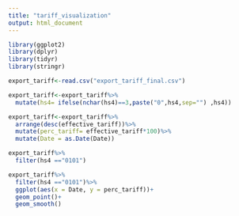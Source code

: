 ```yaml
---
title: "tariff_visualization"
output: html_document
---
```


```r
library(ggplot2)
library(dplyr)
library(tidyr)
library(stringr)
```

```r
export_tariff<-read.csv("export_tariff_final.csv")
```

```r
export_tariff<-export_tariff%>%
  mutate(hs4= ifelse(nchar(hs4)==3,paste("0",hs4,sep="") ,hs4))
```

```r
export_tariff<-export_tariff%>%
  arrange(desc(effective_tariff))%>%
  mutate(perc_tariff= effective_tariff*100)%>%
  mutate(Date = as.Date(Date))
```

```r
export_tariff%>%
  filter(hs4 =="0101")

export_tariff%>%
  filter(hs4 =="0101")%>%
  ggplot(aes(x = Date, y = perc_tariff))+
  geom_point()+
  geom_smooth()
```


